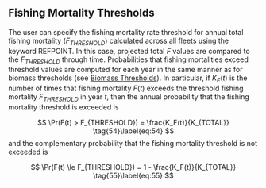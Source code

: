 
## Fishing Mortality Thresholds {.unnumbered}

The user can specify the fishing mortality rate threshold for annual total fishing mortality $(F_{THRESHOLD})$ calculated across all fleets using the keyword REFPOINT. In this case, projected total $F$ values are compared to the $F_{THRESHOLD}$ through time. Probabilities that fishing mortalities exceed threshold values are computed for each year in the same manner as for biomass thresholds (see [Biomass Thresholds](#biomass-thresholds)). In particular, if $K_F(t)$ is the number of times that fishing mortality $F(t)$ exceeds the threshold fishing mortality $F_{THRESHOLD}$ in year $t$, then the annual probability that the fishing mortality threshold is exceeded is

$$
\Pr(F(t) > F_{THRESHOLD}) = \frac{K_F(t)}{K_{TOTAL}} \tag{54}\label{eq:54}
$$
and the complementary probability that the fishing mortality threshold is not exceeded is

$$
\Pr(F(t) \le F_{THRESHOLD}) = 1 - \frac{K_F(t)}{K_{TOTAL}} \tag{55}\label{eq:55}  
$$
